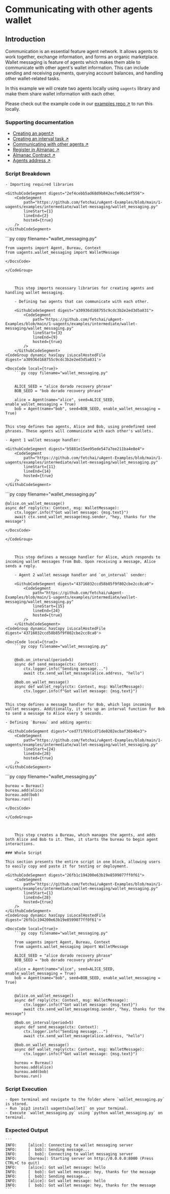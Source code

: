 
# Communicating with other agents wallet

## Introduction

Communication is an essential feature agent network. It allows agents to work together, exchange information, and forms an organic 
marketplace. Wallet messaging is feature of agents which makes them able to communicate with other agent's wallet information. This
can include sending and receiving payments, querying account balances, and handling other wallet-related tasks.

In this example we will create two agents locally using `uagents` library and make them share wallet information with each other.

Please check out the example code in our [examples repo ↗️](https://github.com/fetchai/uAgent-Examples/blob/main/1-uagents/examples/intermediate/wallet-messaging/wallet_messaging.py) to run this locally.

### Supporting documentation

- [Creating an agent↗️](/guides/agents/create-a-uagent)
- [Creating an interval task ↗️](/guides/agents/interval-task)
- [Communicating with other agents ↗️](/guides/agents/communicating-with-other-agents)
- [Register in Almanac ↗️](/guides/agents/register-in-almanac)
- [Almanac Contract ↗️](/references/contracts/uagents-almanac/almanac-overview)
- [Agents address ↗️](/guides/agents/getting-started/getting-uagent-address)

### Script Breakdown

    - Importing required libraries

    <GithubCodeSegment digest="2ef4cebb5ad68d9b842ecfe06cb4f556">
        <CodeSegment
            path="https://github.com/fetchai/uAgent-Examples/blob/main/1-uagents/examples/intermediate/wallet-messaging/wallet_messaging.py"
            lineStart={1}
            lineEnd={2}
            hosted={true}
        />
    </GithubCodeSegment>
<CodeGroup dynamic hasCopy isLocalHostedFile digest='2ef4cebb5ad68d9b842ecfe06cb4f556'>

<DocsCode local={true}>
	```py copy filename="wallet_messaging.py"

	from uagents import Agent, Bureau, Context
	from uagents.wallet_messaging import WalletMessage

```
</DocsCode>

</CodeGroup>



    This step imports necessary libraries for creating agents and handling wallet messaging.

    - Defining two agents that can communicate with each other.

    <GithubCodeSegment digest="a30936d168755c9cdc3b2e2ed3d5a831">
        <CodeSegment
            path="https://github.com/fetchai/uAgent-Examples/blob/main/1-uagents/examples/intermediate/wallet-messaging/wallet_messaging.py"
            lineStart={3}
            lineEnd={9}
            hosted={true}
        />
    </GithubCodeSegment>
<CodeGroup dynamic hasCopy isLocalHostedFile digest='a30936d168755c9cdc3b2e2ed3d5a831'>

<DocsCode local={true}>
	```py copy filename="wallet_messaging.py"

	 
	ALICE_SEED = "alice dorado recovery phrase"
	BOB_SEED = "bob dorado recovery phrase"
	 
	alice = Agent(name="alice", seed=ALICE_SEED, enable_wallet_messaging = True)
	bob = Agent(name="bob", seed=BOB_SEED, enable_wallet_messaging = True)
	 

```
</DocsCode>

</CodeGroup>



    This step defines two agents, Alice and Bob, using predefined seed phrases. These agents will communicate with each other's wallets.

    - Agent 1 wallet message handler:

    <GithubCodeSegment digest="b5881e15ee95ede547a7ee211ba4e8e4">
        <CodeSegment
            path="https://github.com/fetchai/uAgent-Examples/blob/main/1-uagents/examples/intermediate/wallet-messaging/wallet_messaging.py"
            lineStart={11}
            lineEnd={14}
            hosted={true}
        />
    </GithubCodeSegment>
<CodeGroup dynamic hasCopy isLocalHostedFile digest='b5881e15ee95ede547a7ee211ba4e8e4'>

<DocsCode local={true}>
	```py copy filename="wallet_messaging.py"

	@alice.on_wallet_message()
	async def reply(ctx: Context, msg: WalletMessage):
	    ctx.logger.info(f"Got wallet message: {msg.text}")
	    await ctx.send_wallet_message(msg.sender, "hey, thanks for the message")

```
</DocsCode>

</CodeGroup>



    This step defines a message handler for Alice, which responds to incoming wallet messages from Bob. Upon receiving a message, Alice sends a reply.

    - Agent 2 wallet message handler and `on_interval` sender:

    <GithubCodeSegment digest="43716032ccd58b85f9f802cbe2cc8ca0">
        <CodeSegment
            path="https://github.com/fetchai/uAgent-Examples/blob/main/1-uagents/examples/intermediate/wallet-messaging/wallet_messaging.py"
            lineStart={15}
            lineEnd={24}
            hosted={true}
        />
    </GithubCodeSegment>
<CodeGroup dynamic hasCopy isLocalHostedFile digest='43716032ccd58b85f9f802cbe2cc8ca0'>

<DocsCode local={true}>
	```py copy filename="wallet_messaging.py"

	 
	@bob.on_interval(period=5)
	async def send_message(ctx: Context):
	    ctx.logger.info("Sending message...")
	    await ctx.send_wallet_message(alice.address, "hello")
	 
	@bob.on_wallet_message()
	async def wallet_reply(ctx: Context, msg: WalletMessage):
	    ctx.logger.info(f"Got wallet message: {msg.text}")
	 

```
</DocsCode>

</CodeGroup>



    This step defines a message handler for Bob, which logs incoming wallet messages. Additionally, it sets up an interval function for Bob to send a message to Alice every 5 seconds.

    - Defining `Bureau` and adding agents:

     <GithubCodeSegment digest="ced771f691cd71de0202ecbaf36b46e3">
        <CodeSegment
            path="https://github.com/fetchai/uAgent-Examples/blob/main/1-uagents/examples/intermediate/wallet-messaging/wallet_messaging.py"
            lineStart={24}
            lineEnd={28}
            hosted={true}
        />
    </GithubCodeSegment>
<CodeGroup dynamic hasCopy isLocalHostedFile digest='ced771f691cd71de0202ecbaf36b46e3'>

<DocsCode local={true}>
	```py copy filename="wallet_messaging.py"

	 
	bureau = Bureau()
	bureau.add(alice)
	bureau.add(bob)
	bureau.run()

```
</DocsCode>

</CodeGroup>



    This step creates a Bureau, which manages the agents, and adds both Alice and Bob to it. Then, it starts the bureau to begin agent interactions.

### Whole Script

This section presents the entire script in one block, allowing users to easily copy and paste it for testing or deployment.

<GithubCodeSegment digest="26fb1c194200e63b19e8599077ff0f61">
    <CodeSegment
        path="https://github.com/fetchai/uAgent-Examples/blob/main/1-uagents/examples/intermediate/wallet-messaging/wallet_messaging.py"
        lineStart={1}
        lineEnd={28}
        hosted={true}
    />
</GithubCodeSegment>
<CodeGroup dynamic hasCopy isLocalHostedFile digest='26fb1c194200e63b19e8599077ff0f61'>

<DocsCode local={true}>
	```py copy filename="wallet_messaging.py"

	from uagents import Agent, Bureau, Context
	from uagents.wallet_messaging import WalletMessage
	 
	ALICE_SEED = "alice dorado recovery phrase"
	BOB_SEED = "bob dorado recovery phrase"
	 
	alice = Agent(name="alice", seed=ALICE_SEED, enable_wallet_messaging = True)
	bob = Agent(name="bob", seed=BOB_SEED, enable_wallet_messaging = True)
	 
	 
	@alice.on_wallet_message()
	async def reply(ctx: Context, msg: WalletMessage):
	    ctx.logger.info(f"Got wallet message: {msg.text}")
	    await ctx.send_wallet_message(msg.sender, "hey, thanks for the message")
	 
	@bob.on_interval(period=5)
	async def send_message(ctx: Context):
	    ctx.logger.info("Sending message...")
	    await ctx.send_wallet_message(alice.address, "hello")
	 
	@bob.on_wallet_message()
	async def wallet_reply(ctx: Context, msg: WalletMessage):
	    ctx.logger.info(f"Got wallet message: {msg.text}")
	 
	bureau = Bureau()
	bureau.add(alice)
	bureau.add(bob)
	bureau.run()

```
</DocsCode>

</CodeGroup>



### Script Execution

    - Open terminal and navigate to the folder where `wallet_messaging.py` is stored.
    - Run `pip3 install uagents[wallet]` on your terminal.
    - Execute `wallet_messaging.py` using `python wallet_messaging.py` on terminal.

### Expected Output

    ```
    INFO:     [alice]: Connecting to wallet messaging server
    INFO:     [  bob]: Sending message...
    INFO:     [  bob]: Connecting to wallet messaging server
    INFO:     [bureau]: Starting server on http://0.0.0.0:8000 (Press CTRL+C to quit)
    INFO:     [alice]: Got wallet message: hello
    INFO:     [  bob]: Got wallet message: hey, thanks for the message
    INFO:     [  bob]: Sending message...
    INFO:     [alice]: Got wallet message: hello
    INFO:     [  bob]: Got wallet message: hey, thanks for the message
    ```
